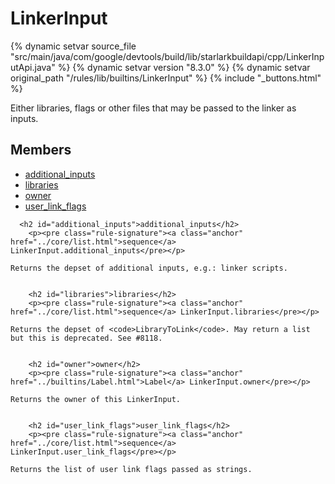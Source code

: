 <html devsite>
<head>
  <meta name="project_path" value="/_project.yaml">
  <meta name="book_path" value="/versions/8.3.0/_book.yaml">
</head>
<body>

<h1 class="page-title" id="modules.LinkerInput">LinkerInput</h1>

{% dynamic setvar source_file "src/main/java/com/google/devtools/build/lib/starlarkbuildapi/cpp/LinkerInputApi.java" %}
{% dynamic setvar version "8.3.0" %}
{% dynamic setvar original_path "/rules/lib/builtins/LinkerInput" %}
{% include "_buttons.html" %}
<!-- {% raw %} -->

Either libraries, flags or other files that may be passed to the linker as inputs.

<h2>Members</h2>
<ul>
    <li>
    <a href="#additional_inputs">additional_inputs</a>
  </li>
      <li>
    <a href="#libraries">libraries</a>
  </li>
      <li>
    <a href="#owner">owner</a>
  </li>
      <li>
    <a href="#user_link_flags">user_link_flags</a>
  </li>
  </ul>

      <h2 id="additional_inputs">additional_inputs</h2>
        <p><pre class="rule-signature"><a class="anchor" href="../core/list.html">sequence</a> LinkerInput.additional_inputs</pre></p>

    Returns the depset of additional inputs, e.g.: linker scripts.


        <h2 id="libraries">libraries</h2>
        <p><pre class="rule-signature"><a class="anchor" href="../core/list.html">sequence</a> LinkerInput.libraries</pre></p>

    Returns the depset of <code>LibraryToLink</code>. May return a list but this is deprecated. See #8118.


        <h2 id="owner">owner</h2>
        <p><pre class="rule-signature"><a class="anchor" href="../builtins/Label.html">Label</a> LinkerInput.owner</pre></p>

    Returns the owner of this LinkerInput.


        <h2 id="user_link_flags">user_link_flags</h2>
        <p><pre class="rule-signature"><a class="anchor" href="../core/list.html">sequence</a> LinkerInput.user_link_flags</pre></p>

    Returns the list of user link flags passed as strings.



</body>
</html>

<!-- {% endraw %} -->
